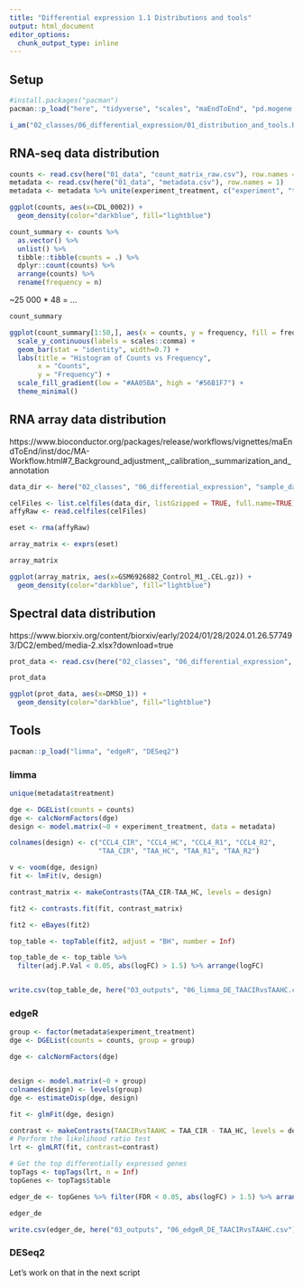 ```yaml
---
title: "Differential expression 1.1 Distributions and tools"
output: html_document
editor_options: 
  chunk_output_type: inline
---
```


## Setup

```r
#install.packages("pacman")
pacman::p_load("here", "tidyverse", "scales", "maEndToEnd", "pd.mogene.2.0.st", "oligo")

i_am("02_classes/06_differential_expression/01_distribution_and_tools.Rmd")
```

## RNA-seq data distribution

```r
counts <- read.csv(here("01_data", "count_matrix_raw.csv"), row.names = 1)
metadata <- read.csv(here("01_data", "metadata.csv"), row.names = 1)
metadata <- metadata %>% unite(experiment_treatment, c("experiment", "treatment"))
```

```r
ggplot(counts, aes(x=CDL_0002)) +
  geom_density(color="darkblue", fill="lightblue")
```

```r
count_summary <- counts %>%
  as.vector() %>%
  unlist() %>%
  tibble::tibble(counts = .) %>%
  dplyr::count(counts) %>%
  arrange(counts) %>%
  rename(frequency = n)

```

~25 000 * 48 = ...

```r
count_summary
```


```r
ggplot(count_summary[1:50,], aes(x = counts, y = frequency, fill = frequency)) +
  scale_y_continuous(labels = scales::comma) +
  geom_bar(stat = "identity", width=0.7) +
  labs(title = "Histogram of Counts vs Frequency",
       x = "Counts",
       y = "Frequency") +
  scale_fill_gradient(low = "#AA05BA", high = "#56B1F7") +
  theme_minimal()
```

## RNA array data distribution

https://www.bioconductor.org/packages/release/workflows/vignettes/maEndToEnd/inst/doc/MA-Workflow.html#7_Background_adjustment,_calibration,_summarization_and_annotation

```r
data_dir <- here("02_classes", "06_differential_expression", "sample_datasets")

celFiles <- list.celfiles(data_dir, listGzipped = TRUE, full.name=TRUE)
affyRaw <- read.celfiles(celFiles)
```

```r
eset <- rma(affyRaw)
```


```r
array_matrix <- exprs(eset)
```

```r
array_matrix
```


```r
ggplot(array_matrix, aes(x=GSM6926882_Control_M1_.CEL.gz)) +
  geom_density(color="darkblue", fill="lightblue")
```



## Spectral data distribution
https://www.biorxiv.org/content/biorxiv/early/2024/01/28/2024.01.26.577493/DC2/embed/media-2.xlsx?download=true


```r
prot_data <- read.csv(here("02_classes", "06_differential_expression", "sample_datasets", "media-2.csv"))
```

```r
prot_data
```


```r
ggplot(prot_data, aes(x=DMSO_1)) +
  geom_density(color="darkblue", fill="lightblue")
```
## Tools

```r
pacman::p_load("limma", "edgeR", "DESeq2")
```

### limma

```r
unique(metadata$treatment)
```


```r
dge <- DGEList(counts = counts)
dge <- calcNormFactors(dge)
design <- model.matrix(~0 + experiment_treatment, data = metadata)

colnames(design) <- c("CCL4_CIR", "CCL4_HC", "CCL4_R1", "CCL4_R2",
                      "TAA_CIR", "TAA_HC", "TAA_R1", "TAA_R2")

v <- voom(dge, design)
fit <- lmFit(v, design)

contrast_matrix <- makeContrasts(TAA_CIR-TAA_HC, levels = design)

fit2 <- contrasts.fit(fit, contrast_matrix)

fit2 <- eBayes(fit2)

top_table <- topTable(fit2, adjust = "BH", number = Inf)

top_table_de <- top_table %>% 
  filter(adj.P.Val < 0.05, abs(logFC) > 1.5) %>% arrange(logFC)


write.csv(top_table_de, here("03_outputs", "06_limma_DE_TAACIRvsTAAHC.csv"))
```

### edgeR

```r
group <- factor(metadata$experiment_treatment)
dge <- DGEList(counts = counts, group = group)

dge <- calcNormFactors(dge)


design <- model.matrix(~0 + group)
colnames(design) <- levels(group)
dge <- estimateDisp(dge, design)

fit <- glmFit(dge, design)

contrast <- makeContrasts(TAACIRvsTAAHC = TAA_CIR - TAA_HC, levels = design)
# Perform the likelihood ratio test
lrt <- glmLRT(fit, contrast=contrast)

# Get the top differentially expressed genes
topTags <- topTags(lrt, n = Inf)
topGenes <- topTags$table

edger_de <- topGenes %>% filter(FDR < 0.05, abs(logFC) > 1.5) %>% arrange(desc(logFC))

edger_de

write.csv(edger_de, here("03_outputs", "06_edgeR_DE_TAACIRvsTAAHC.csv"))
```

### DESeq2 
Let's work on that in the next script